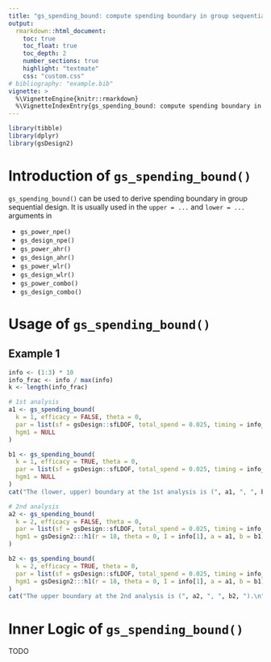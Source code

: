 ```yaml
---
title: "gs_spending_bound: compute spending boundary in group sequential design"
output:
  rmarkdown::html_document:
    toc: true
    toc_float: true
    toc_depth: 2
    number_sections: true
    highlight: "textmate"
    css: "custom.css"
# bibliography: "example.bib"
vignette: >
  %\VignetteEngine{knitr::rmarkdown}
  %\VignetteIndexEntry{gs_spending_bound: compute spending boundary in group sequential design}
---
```


```r
library(tibble)
library(dplyr)
library(gsDesign2)
```

# Introduction of `gs_spending_bound()`

`gs_spending_bound()` can be used to derive spending boundary in group sequential design. It is usually used in the `upper = ...` and `lower = ...` arguments in

- `gs_power_npe()`
- `gs_design_npe()`
- `gs_power_ahr()`
- `gs_design_ahr()`
- `gs_power_wlr()`
- `gs_design_wlr()`
- `gs_power_combo()`
- `gs_design_combo()`

# Usage of `gs_spending_bound()`

## Example 1

```r
info <- (1:3) * 10
info_frac <- info / max(info)
k <- length(info_frac)

# 1st analysis
a1 <- gs_spending_bound(
  k = 1, efficacy = FALSE, theta = 0,
  par = list(sf = gsDesign::sfLDOF, total_spend = 0.025, timing = info_frac, param = NULL),
  hgm1 = NULL
)

b1 <- gs_spending_bound(
  k = 1, efficacy = TRUE, theta = 0,
  par = list(sf = gsDesign::sfLDOF, total_spend = 0.025, timing = info_frac, param = NULL),
  hgm1 = NULL
)
cat("The (lower, upper) boundary at the 1st analysis is (", a1, ", ", b1, ").\n")

# 2nd analysis
a2 <- gs_spending_bound(
  k = 2, efficacy = FALSE, theta = 0,
  par = list(sf = gsDesign::sfLDOF, total_spend = 0.025, timing = info_frac, param = NULL),
  hgm1 = gsDesign2:::h1(r = 18, theta = 0, I = info[1], a = a1, b = b1)
)

b2 <- gs_spending_bound(
  k = 2, efficacy = TRUE, theta = 0,
  par = list(sf = gsDesign::sfLDOF, total_spend = 0.025, timing = info_frac, param = NULL),
  hgm1 = gsDesign2:::h1(r = 18, theta = 0, I = info[1], a = a1, b = b1)
)
cat("The upper boundary at the 2nd analysis is (", a2, ", ", b2, ").\n")
```

# Inner Logic of `gs_spending_bound()`

TODO
